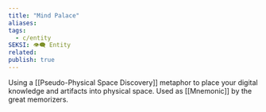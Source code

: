 ```yaml
---
title: "Mind Palace"
aliases: 
tags:
  - c/entity
SEKSI: 👁️‍🗨️ Entity
related:
publish: true
---
```

Using a [[Pseudo-Physical Space Discovery]] metaphor to place your digital knowledge and artifacts into physical space. Used as [[Mnemonic]] by the great memorizers. 
